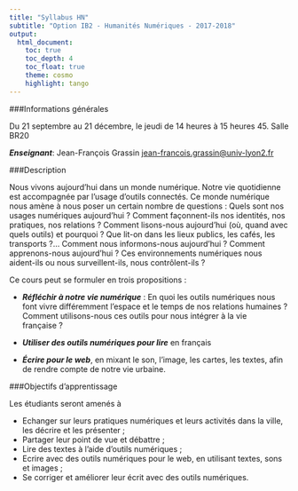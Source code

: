 ```yaml
---
title: "Syllabus HN"
subtitle: "Option IB2 - Humanités Numériques - 2017-2018"
output:
  html_document:
    toc: true
    toc_depth: 4
    toc_float: true
    theme: cosmo
    highlight: tango
---
```

###Informations générales

Du 21 septembre au 21 décembre, le jeudi de 14 heures à 15 heures 45. Salle BR20

**_Enseignant_**: Jean-François Grassin [jean-francois.grassin@univ-lyon2.fr](mailto:jean-francois.grassin@univ-lyon2.fr)

###Description

Nous vivons aujourd’hui dans un monde numérique. Notre vie quotidienne est accompagnée par l’usage d’outils connectés. Ce monde numérique nous amène à nous poser un certain nombre de questions : Quels sont nos usages numériques aujourd’hui ? Comment façonnent-ils nos identités, nos pratiques, nos relations ? Comment lisons-nous aujourd’hui (où, quand avec quels outils) et pourquoi ? Que lit-on dans les lieux publics, les cafés, les transports ?... Comment nous informons-nous aujourd’hui ? Comment apprenons-nous aujourd’hui ? Ces environnements numériques nous aident-ils ou nous surveillent-ils, nous contrôlent-ils ?

Ce cours peut se formuler en trois propositions :

- **_Réfléchir à notre vie numérique_** : En quoi les outils numériques nous font vivre différemment l’espace et le temps de nos relations humaines ? Comment utilisons-nous ces outils pour nous intégrer à la vie française ?

- **_Utiliser des outils numériques pour lire_** en français

- **_Écrire pour le web_**, en mixant le son, l’image, les cartes, les textes, afin de rendre compte de notre vie urbaine.

###Objectifs d’apprentissage

Les étudiants seront amenés à

- Echanger sur leurs pratiques numériques et leurs activités dans la ville, les décrire et les présenter ;
- Partager leur point de vue et débattre ;
- Lire des textes à l’aide d’outils numériques ;
- Ecrire avec des outils numériques pour le web, en utilisant textes, sons et images ;
- Se corriger et améliorer leur écrit avec des outils numériques.
